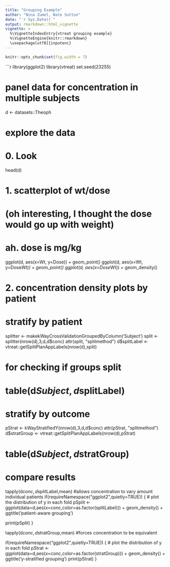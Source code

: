 ```yaml
---
title: "Grouping Example"
author: "Nina Zumel, Nate Sutton"
date: "`r Sys.Date()`"
output: rmarkdown::html_vignette
vignette: >
  %\VignetteIndexEntry{vtreat grouping example}
  %\VignetteEngine{knitr::rmarkdown}
  \usepackage[utf8]{inputenc}
---
```


```r
knitr::opts_chunk$set(fig.width = 7)
```

```r
library(ggplot2)
library(vtreat)
set.seed(23255)

# panel data for concentration in multiple subjects 
d <- datasets::Theoph

# explore the data

# 0. Look
head(d)

# 1. scatterplot of wt/dose
# (oh interesting, I thought the dose would go up with weight)
# ah. dose is mg/kg
ggplot(d, aes(x=Wt, y=Dose)) + geom_point()
ggplot(d, aes(x=Wt, y=Dose*Wt)) + geom_point()
ggplot(d, aes(x=Dose*Wt)) + geom_density()

# 2. concentration density plots by patient

# stratify by patient
splitter <- makekWayCrossValidationGroupedByColumn('Subject')
split <- splitter(nrow(d),3,d,d$conc)
attr(split, "splitmethod")
d$splitLabel <- vtreat::getSplitPlanAppLabels(nrow(d),split)

# for checking if groups split
# table(d$Subject,d$splitLabel)

# stratify by outcome
pStrat <- kWayStratifiedY(nrow(d),3,d,d$conc)
attr(pStrat, "splitmethod")
d$stratGroup <- vtreat::getSplitPlanAppLabels(nrow(d),pStrat)

# table(d$Subject,d$stratGroup)

# compare results

tapply(d$conc,d$splitLabel,mean) #allows concentration to vary amount individual patients
if(requireNamespace("ggplot2",quietly=TRUE)) {
  # plot the distribution of y in each fold
  pSplit <- ggplot(data=d,aes(x=conc,color=as.factor(splitLabel))) + 
    geom_density() + ggtitle('patient-aware grouping')
      
  print(pSplit)
}

tapply(d$conc,d$stratGroup,mean) #forces concentration to be equivalent


if(requireNamespace("ggplot2",quietly=TRUE)) {
  # plot the distribution of y in each fold
  pStrat <- ggplot(data=d,aes(x=conc,color=as.factor(stratGroup))) + 
    geom_density() + ggtitle('y-stratified grouping')
  print(pStrat)
}
